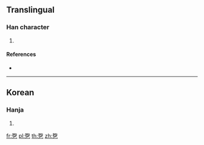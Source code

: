 ==Translingual==

===Han character===
{{Han char|rn=5|rad=乙|as=08|sn=9|four=57717|canj=QRN|ids=⿱拘乙}}

# {{defn|Han|sort=乙08}}

====References====
* {{Han ref|kx=0084.241|dkj=|dj=|hdz=|uh=341D|ud=13341|bh=|bd=}}

----

==Korean==

===Hanja===
{{ko-hanja|hangeul=굴|rv=gul|mr=kul|y=kwul}}

# {{defn|lang=ko|sort=乙08}}

[[fr:㐝]]
[[pl:㐝]]
[[th:㐝]]
[[zh:㐝]]
